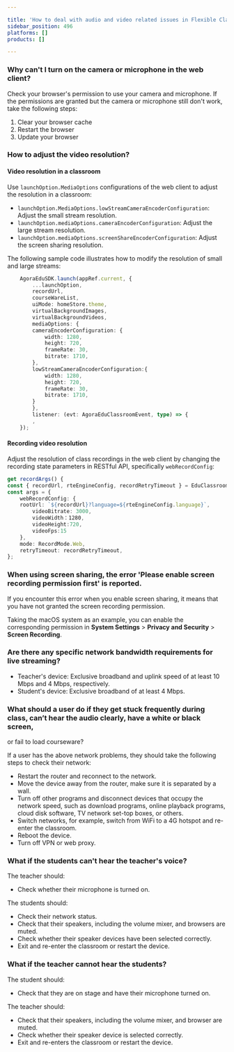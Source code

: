 ```yaml
---

title: 'How to deal with audio and video related issues in Flexible Classroom?'
sidebar_position: 496
platforms: []
products: []

---
```


### Why can't I turn on the camera or microphone in the web client?

Check your browser's permission to use your camera and microphone. If the permissions are granted but the camera or microphone still
don't work, take the following steps:

1. Clear your browser cache
1. Restart the browser
1. Update your browser

### How to adjust the video resolution?

#### Video resolution in a classroom

Use `launchOption.MediaOptions` configurations of the web client to adjust the resolution in a classroom:

- `launchOption.MediaOptions.lowStreamCameraEncoderConfiguration`: Adjust the small stream resolution.
- `launchOption.mediaOptions.cameraEncoderConfiguration`: Adjust the large stream resolution.
- `launchOption.mediaOptions.screenShareEncoderConfiguration`: Adjust the screen sharing resolution.

The following sample code illustrates how to modify the resolution of small and large streams:

``` typescript
    AgoraEduSDK.launch(appRef.current, {
        ...launchOption,
        recordUrl,
        courseWareList,
        uiMode: homeStore.theme,
        virtualBackgroundImages,
        virtualBackgroundVideos,
        mediaOptions: {
        cameraEncoderConfiguration: {
            width: 1280,
            height: 720,
            frameRate: 30,
            bitrate: 1710,
        },
        lowStreamCameraEncoderConfiguration:{
            width: 1280,
            height: 720,
            frameRate: 30,
            bitrate: 1710,
        }
        },
        listener: (evt: AgoraEduClassroomEvent, type) => {
        ,
    });
```

#### Recording video resolution

Adjust the resolution of class recordings in the web client by changing the recording state parameters in RESTful API, specifically `webRecordConfig`:

```typescript
get recordArgs() {
const { recordUrl, rteEngineConfig, recordRetryTimeout } = EduClassroomConfig.shared;
const args = {
    webRecordConfig: {
    rootUrl: `${recordUrl}?language=${rteEngineConfig.language}`,
        videoBitrate: 3000,
        videoWidth：1280,
        videoHeight:720,
        videoFps:15
    },
    mode: RecordMode.Web,
    retryTimeout: recordRetryTimeout,
};
```

### When using screen sharing, the error 'Please enable screen recording permission first' is reported.

If you encounter this error when you enable screen sharing, it means that you have not granted the screen recording permission.

Taking the macOS system as an example, you can enable the corresponding permission in **System Settings** > **Privacy and Security** > **Screen Recording**.

### Are there any specific network bandwidth requirements for live streaming?

- Teacher's device: Exclusive broadband and uplink speed of at least 10 Mbps and 4 Mbps, respectively.
- Student's device: Exclusive broadband of at least 4 Mbps.

### What should a user do if they get stuck frequently during class, can’t hear the audio clearly, have a white or black screen,
or fail to load courseware?

If a user has the above network problems, they should take the following steps to check their network:

- Restart the router and reconnect to the network.
- Move the device away from the router, make sure it is separated by a wall.
- Turn off other programs and disconnect devices that occupy the network speed, such as download programs, online playback programs, cloud disk software, TV network set-top boxes, or others.
- Switch networks, for example, switch from WiFi to a 4G hotspot and re-enter the classroom.
- Reboot the device.
- Turn off VPN or web proxy.

### What if the students can't hear the teacher's voice?

The teacher should:
- Check whether their microphone is turned on.

The students should:
- Check their network status.
- Check that their speakers, including the volume mixer, and browsers are muted.
- Check whether their speaker devices have been selected correctly.
- Exit and re-enter the classroom or restart the device.

### What if the teacher cannot hear the students?

The student should:
- Check that they are on stage and have their microphone turned on.

The teacher should:
- Check that their speakers, including the volume mixer, and browser are muted.
- Check whether their speaker device is selected correctly.
- Exit and re-enters the classroom or restart the device.


